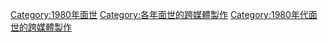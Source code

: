 [[Category:1980年面世|Category:1980年面世]]
[[Category:各年面世的跨媒體製作|Category:各年面世的跨媒體製作]]
[[Category:1980年代面世的跨媒體製作|Category:1980年代面世的跨媒體製作]]